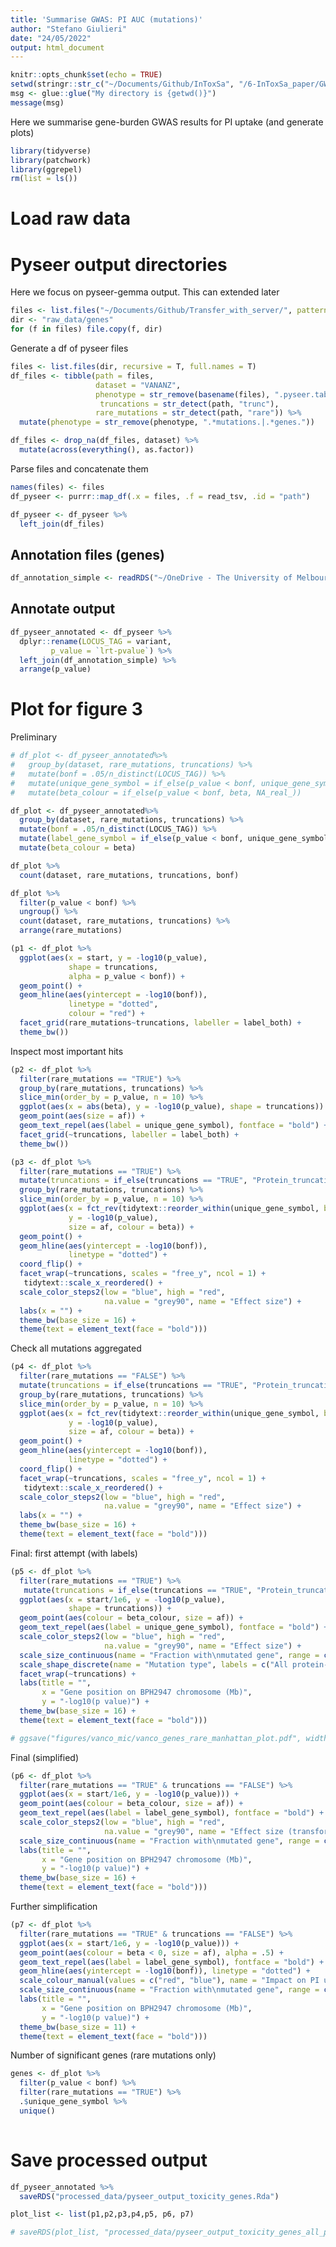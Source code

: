 ```yaml
---
title: 'Summarise GWAS: PI AUC (mutations)'
author: "Stefano Giulieri"
date: "24/05/2022"
output: html_document
---
```


```r
knitr::opts_chunk$set(echo = TRUE)
setwd(stringr::str_c("~/Documents/Github/InToxSa", "/6-InToxSa_paper/GWAS/pyseer_output"))
msg <- glue::glue("My directory is {getwd()}")
message(msg)
```

Here we summarise gene-burden GWAS results for PI uptake (and generate plots)

```r
library(tidyverse)
library(patchwork)
library(ggrepel)
rm(list = ls())
```

# Load raw data

# Pyseer output directories

Here we focus on pyseer-gemma output. This can extended later

```r
files <- list.files("~/Documents/Github/Transfer_with_server/", pattern = "genes.toxicity", full.names = T)
dir <- "raw_data/genes"
for (f in files) file.copy(f, dir)
```

Generate a df of pyseer files

```r
files <- list.files(dir, recursive = T, full.names = T)
df_files <- tibble(path = files,
                   dataset = "VANANZ",
                   phenotype = str_remove(basename(files), ".pyseer.tab"),
                    truncations = str_detect(path, "trunc"),
                   rare_mutations = str_detect(path, "rare")) %>%
  mutate(phenotype = str_remove(phenotype, ".*mutations.|.*genes."))

df_files <- drop_na(df_files, dataset) %>%
  mutate(across(everything(), as.factor)) 
```

Parse files and concatenate them

```r
names(files) <- files
df_pyseer <- purrr::map_df(.x = files, .f = read_tsv, .id = "path") 

df_pyseer <- df_pyseer %>%
  left_join(df_files)
```

## Annotation files (genes)

```r
df_annotation_simple <- readRDS("~/OneDrive - The University of Melbourne/R/SAUREUS-GENERAL/ref_genomes/processed_data/BPH2947/df_blastp_BPH2947_neb_curated.Rda")
```

## Annotate output

```r
df_pyseer_annotated <- df_pyseer %>%
  dplyr::rename(LOCUS_TAG = variant,
         p_value = `lrt-pvalue`) %>%
  left_join(df_annotation_simple) %>%
  arrange(p_value)
```

# Plot for figure 3

Preliminary

```r
# df_plot <- df_pyseer_annotated%>%
#   group_by(dataset, rare_mutations, truncations) %>%
#   mutate(bonf = .05/n_distinct(LOCUS_TAG)) %>%
#   mutate(unique_gene_symbol = if_else(p_value < bonf, unique_gene_symbol, NA_character_)) %>%
#   mutate(beta_colour = if_else(p_value < bonf, beta, NA_real_)) 

df_plot <- df_pyseer_annotated%>%
  group_by(dataset, rare_mutations, truncations) %>%
  mutate(bonf = .05/n_distinct(LOCUS_TAG)) %>%
  mutate(label_gene_symbol = if_else(p_value < bonf, unique_gene_symbol, NA_character_)) %>%
  mutate(beta_colour = beta) 

df_plot %>%
  count(dataset, rare_mutations, truncations, bonf)

df_plot %>%
  filter(p_value < bonf) %>%
  ungroup() %>%
  count(dataset, rare_mutations, truncations) %>%
  arrange(rare_mutations)

(p1 <- df_plot %>%
  ggplot(aes(x = start, y = -log10(p_value),
             shape = truncations,
             alpha = p_value < bonf)) +
  geom_point() +
  geom_hline(aes(yintercept = -log10(bonf)),
             linetype = "dotted",
             colour = "red") +
  facet_grid(rare_mutations~truncations, labeller = label_both) +
  theme_bw())
```

Inspect most important hits

```r
(p2 <- df_plot %>%
  filter(rare_mutations == "TRUE") %>%
  group_by(rare_mutations, truncations) %>%
  slice_min(order_by = p_value, n = 10) %>%
  ggplot(aes(x = abs(beta), y = -log10(p_value), shape = truncations)) +
  geom_point(aes(size = af)) +
  geom_text_repel(aes(label = unique_gene_symbol), fontface = "bold") +
  facet_grid(~truncations, labeller = label_both) +
  theme_bw())

(p3 <- df_plot %>%
  filter(rare_mutations == "TRUE") %>%
  mutate(truncations = if_else(truncations == "TRUE", "Protein_truncating", "All protein-modifying")) %>%
  group_by(rare_mutations, truncations) %>%
  slice_min(order_by = p_value, n = 10) %>%
  ggplot(aes(x = fct_rev(tidytext::reorder_within(unique_gene_symbol, by = p_value, within = rare_mutations)), 
             y = -log10(p_value),
             size = af, colour = beta)) +
  geom_point() +
  geom_hline(aes(yintercept = -log10(bonf)),
             linetype = "dotted") +
  coord_flip() +
  facet_wrap(~truncations, scales = "free_y", ncol = 1) +
   tidytext::scale_x_reordered() +
  scale_color_steps2(low = "blue", high = "red",
                     na.value = "grey90", name = "Effect size") +
  labs(x = "") +
  theme_bw(base_size = 16) +
  theme(text = element_text(face = "bold")))


```

Check all mutations aggregated

```r
(p4 <- df_plot %>%
  filter(rare_mutations == "FALSE") %>%
  mutate(truncations = if_else(truncations == "TRUE", "Protein_truncating", "All protein-modifying")) %>%
  group_by(rare_mutations, truncations) %>%
  slice_min(order_by = p_value, n = 10) %>%
  ggplot(aes(x = fct_rev(tidytext::reorder_within(unique_gene_symbol, by = p_value, within = truncations)), 
             y = -log10(p_value),
             size = af, colour = beta)) +
  geom_point() +
  geom_hline(aes(yintercept = -log10(bonf)),
             linetype = "dotted") +
  coord_flip() +
  facet_wrap(~truncations, scales = "free_y", ncol = 1) +
   tidytext::scale_x_reordered() +
  scale_color_steps2(low = "blue", high = "red",
                     na.value = "grey90", name = "Effect size") +
  labs(x = "") +
  theme_bw(base_size = 16) +
  theme(text = element_text(face = "bold")))
```

Final: first attempt (with labels)

```r
(p5 <- df_plot %>%
  filter(rare_mutations == "TRUE") %>%
   mutate(truncations = if_else(truncations == "TRUE", "Protein_truncating", "All protein-modifying")) %>%
  ggplot(aes(x = start/1e6, y = -log10(p_value),
             shape = truncations)) +
  geom_point(aes(colour = beta_colour, size = af)) +
  geom_text_repel(aes(label = unique_gene_symbol), fontface = "bold") +
  scale_color_steps2(low = "blue", high = "red",
                     na.value = "grey90", name = "Effect size") +
  scale_size_continuous(name = "Fraction with\nmutated gene", range = c(3,10)) +
  scale_shape_discrete(name = "Mutation type", labels = c("All protein-modifying", "Protein-truncating"), guide = "none") +
  facet_wrap(~truncations) +
  labs(title = "",
       x = "Gene position on BPH2947 chromosome (Mb)",
       y = "-log10(p value)") +
  theme_bw(base_size = 16) +
  theme(text = element_text(face = "bold")))

# ggsave("figures/vanco_mic/vanco_genes_rare_manhattan_plot.pdf", width = 9.5, height = 5)
```

Final (simplified)

```r
(p6 <- df_plot %>%
  filter(rare_mutations == "TRUE" & truncations == "FALSE") %>%
  ggplot(aes(x = start/1e6, y = -log10(p_value))) +
  geom_point(aes(colour = beta_colour, size = af)) +
  geom_text_repel(aes(label = label_gene_symbol), fontface = "bold") +
  scale_color_steps2(low = "blue", high = "red",
                     na.value = "grey90", name = "Effect size (transformed)") +
  scale_size_continuous(name = "Fraction with\nmutated gene", range = c(3,10)) +
  labs(title = "",
       x = "Gene position on BPH2947 chromosome (Mb)",
       y = "-log10(p value)") +
  theme_bw(base_size = 16) +
  theme(text = element_text(face = "bold")))
```

Further simplification

```r
(p7 <- df_plot %>%
  filter(rare_mutations == "TRUE" & truncations == "FALSE") %>%
  ggplot(aes(x = start/1e6, y = -log10(p_value))) +
  geom_point(aes(colour = beta < 0, size = af), alpha = .5) +
  geom_text_repel(aes(label = label_gene_symbol), fontface = "bold") +
  geom_hline(aes(yintercept = -log10(bonf)), linetype = "dotted") +
  scale_colour_manual(values = c("red", "blue"), name = "Impact on PI uptake", labels = c("Increase", "Decrease")) +
  scale_size_continuous(name = "Fraction with\nmutated gene", range = c(1,10), breaks = c(.1,.2)) +
  labs(title = "",
       x = "Gene position on BPH2947 chromosome (Mb)",
       y = "-log10(p value)") +
  theme_bw(base_size = 11) +
  theme(text = element_text(face = "bold")))

```

Number of significant genes (rare mutations only)

```r
genes <- df_plot %>%
  filter(p_value < bonf) %>%
  filter(rare_mutations == "TRUE") %>%
  .$unique_gene_symbol %>%
  unique()
 
```

# Save processed output

```r
df_pyseer_annotated %>%
  saveRDS("processed_data/pyseer_output_toxicity_genes.Rda")

plot_list <- list(p1,p2,p3,p4,p5, p6, p7)

# saveRDS(plot_list, "processed_data/pyseer_output_toxicity_genes_all_plots.Rda")
```
